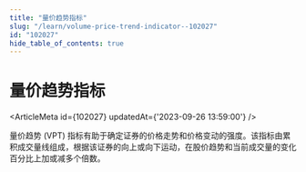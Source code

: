 ```yaml
---
title: "量价趋势指标"
slug: "/learn/volume-price-trend-indicator--102027"
id: "102027"
hide_table_of_contents: true
---
```



# 量价趋势指标

<ArticleMeta id={102027} updatedAt={'2023-09-26 13:59:00'} />
<div className='border-solid border-b border-t-0 my-4 border-[var(--ifm-color-gray-300)]' />

量价趋势 (VPT) 指标有助于确定证券的价格走势和价格变动的强度。该指标由累积成交量线组成，根据该证券的向上或向下运动，在股价趋势和当前成交量的变化百分比上加或减多个倍数。
